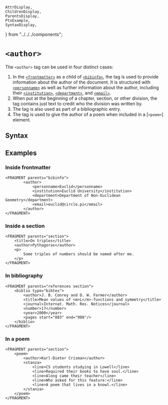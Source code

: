     AttrDisplay,
    ChildrenDisplay,
    ParentsDisplay,
    PtxExample,
    SyntaxDisplay,
} from "../../../components";

# `<author>`

The `<author>` tag can be used in four distinct cases:

1. In the [`<frontmatter>`](./frontmatter) as a child of [`<bibinfo>`](./bibinfo), the tag is used to provide information about the author of the document.  It is structured with [`<personname>`](./personname) as well as further information about the author, including their [`<institution>`](./institution), [`<department>`](./department), and [`<email>`](./email).
2. When put at the beginning of a chapter, section, or other division, the tag contains just text to credit who the division was written by.
3. The tag is also used as part of a bibliographic entry.
4. The tag is used to give the author of a poem when included in a [`<poem>`] element.

## Syntax

<SyntaxDisplay name="author" />

## Examples

### Inside frontmatter

```ptx-example
<FRAGMENT parents="bibinfo">
        <author>
            <personname>Euclid</personname>
            <institution>Euclid University</institution>
            <department>Department of Non-Euclidean Geometry</department>
            <email>euclid@circle.pi</email>
        </author>
</FRAGMENT>
```

### Inside a section

```ptx-example
<FRAGMENT parents="section">
    <title>On triples</title>
    <author>Pythagoras</author>
    <p>
        Some triples of numbers should be named after me.
    </p>
</FRAGMENT>
```

### In bibliography

```ptx-example {2}
<FRAGMENT parents="references section">
    <biblio type="bibtex">
        <author>J. B. Conrey and D. W. Farmer</author>
        <title>Mean values of <m>L</m>-functions and symmetry</title>
        <journal>Internat. Math. Res. Notices</journal>
        <number>17</number>
        <year>2000</year>
        <pages start="883" end="908"/>
    </biblio>
</FRAGMENT>
```

### In a poem

```ptx-example {2}
<FRAGMENT parents="section">
    <poem>
        <author>Karl-Dieter Crisman</author>
        <stanza>
            <line>CS students studying in Lowell</line>
            <line>Required their books to have soul.</line>
            <line>Along came their teacher</line>
            <line>Who asked for this feature:</line>
            <line>A poem that lives in a knowl.</line>
        </stanza>
    </poem>
</FRAGMENT>
```